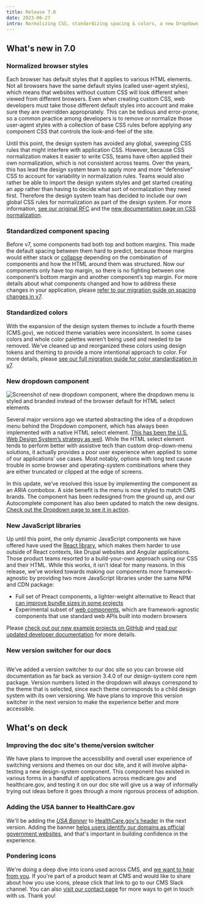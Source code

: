 ```yaml
---
title: Release 7.0
date: 2023-06-27
intro: Normalizing CSS, standardizing spacing & colors, a new Dropdown, and more
---
```



## What's new in 7.0

### Normalized browser styles

Each browser has default styles that it applies to various HTML elements. Not all browsers have the same default styles (called user-agent styles), which means that websites without custom CSS will look different when viewed from different browsers. Even when creating custom CSS, web developers must take those different default styles into account and make sure they are overridden appropriately. This can be tedious and error-prone, so a common practice among developers is to remove or normalize those user-agent styles with a collection of base CSS rules before applying any component CSS that controls the look-and-feel of the site.

Until this point, the design system has avoided any global, sweeping CSS rules that might interfere with application CSS. However, because CSS normalization makes it easier to write CSS, teams have often applied their own normalization, which is not consistent across teams. Over the years, this has lead the design system team to apply more and more "defensive" CSS to account for variability in normalization rules. Teams would also rather be able to import the design system styles and get started creating an app rather than having to decide what sort of normalization they need first. Therefore the design system team has decided to include our own global CSS rules for normalization as part of the design system. For more information, [see our original RFC](https://github.com/CMSgov/design-system/discussions/2333) and the [new documentation page on CSS normalization](/foundation/css-normalization).

### Standardized component spacing

Before v7, some components had both top and bottom margins. This made the default spacing between them hard to predict, because those margins would either stack or [collapse](https://developer.mozilla.org/en-US/docs/Web/CSS/CSS_box_model/Mastering_margin_collapsing) depending on the combination of components and how the HTML around them was structured. Now our components only have top margin, so there is no fighting between one component’s bottom margin and another component’s top margin. For more details about what components changed and how to address these changes in your application, please [refer to our migration guide on spacing changes in v7](/migration-guides/v7-spacing-updates/).

### Standardized colors

With the expansion of the design system themes to include a fourth theme (CMS.gov), we noticed theme variables were inconsistent. In some cases colors and whole color palettes weren't being used and needed to be removed. We've cleaned up and reorganized these colors using design tokens and theming to provide a more intentional approach to color. For more details, please [see our full migration guide for color standardization in v7](/migration-guides/v7-standardizing-theme-colors/).

### New dropdown component

<div className="ds-u-measure--wide ds-u-text-align--center ds-u-margin-top--3">
  <img src={newDropdown} width={494} className="ds-u-display--inline-block" alt="Screenshot of new dropdown component, where the dropdown menu is styled and branded instead of the browser default for HTML select elements" />
</div>

Several major versions ago we started abstracting the idea of a dropdown menu behind the Dropdown component, which has always been implemented with a native HTML select element. [This has been the U.S. Web Design System’s strategy as well](https://designsystem.digital.gov/components/select/). While the HTML select element tends to perform better with assistive tech than custom drop-down-menu solutions, it actually provides a poor user experience when applied to some of our applications’ use cases. Most notably, options with long text cause trouble in some browser and operating-system combinations where they are either truncated or clipped at the edge of screens.

In this update, we’ve resolved this issue by implementing the component as an ARIA combobox. A side benefit is the menu is now styled to match CMS brands. The component has been redesigned from the ground up, and our Autocomplete component has also been updated to match the new designs. [Check out the Dropdown page to see it in action](/components/dropdown/).

### New JavaScript libraries

Up until this point, the only dynamic JavaScript components we have offered have used the [React library](https://react.dev/), which makes them harder to use outside of React contexts, like Drupal websites and Angular applications. Those product teams resorted to a build-your-own approach using our CSS and their HTML. While this works, it isn’t ideal for many reasons. In this release, we’ve worked towards making our components more framework-agnostic by providing two more JavaScript libraries under the same NPM and CDN package:

- Full set of Preact components, a lighter-weight alternative to React that [can improve bundle sizes in some projects](https://github.com/CMSgov/design-system/discussions/2378)
- Experimental subset of [web components](https://developer.mozilla.org/en-US/docs/Web/Web_Components), which are framework-agnostic components that use standard web APIs built into modern browsers

Please [check out our new example projects on GitHub](https://github.com/CMSgov/design-system/tree/main/examples/) and [read our updated developer documentation](/getting-started/for-developers/#using-components) for more details.

### New version switcher for our docs

<div className="ds-u-measure--wide ds-u-text-align--center ds-u-margin-top--3">
  <img src={versionSwitcher} width={475} className="ds-u-display--inline-block" alt="" />
</div>

We’ve added a version switcher to our doc site so you can browse old documentation as far back as version 3.4.0 of our design-system core npm package. Version numbers listed in the dropdown will always correspond to the theme that is selected, since each theme corresponds to a child design system with its own versioning. We have plans to improve this version switcher in the next version to make the experience better and more accessible.

## What's on deck

### Improving the doc site's theme/version switcher

We have plans to improve the accessibility and overall user experience of switching versions and themes on our doc site, and it will involve alpha-testing a new design-system component. This component has existed in various forms in a handful of applications across medicare.gov and healthcare.gov, and testing it on our doc site will give us a way of informally trying out ideas before it goes through a more rigorous process of adoption.

### Adding the USA banner to HealthCare.gov

We'll be adding the [_USA Banner_](/components/usa-banner/) to [HealthCare.gov's header](/components/header/healthcare-header/) in the next version. Adding the banner [helps users identify our domains as official government websites](https://designsystem.digital.gov/components/banner/), and that's important in building confidence in the experience.

### Pondering icons

We're doing a deep dive into icons used across CMS, and [we want to hear from you](https://cmsgov.slack.com/archives/CHH0381RD/p1687813957405599). If you're part of a product team at CMS and would like to share about how you use icons, please click that link to go to our CMS Slack channel. You can also [visit our contact page](/contact) for more ways to get in touch with us. Thank you!